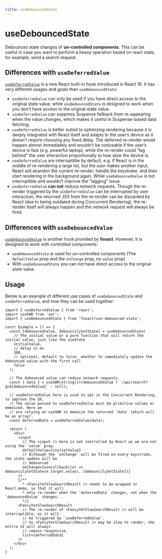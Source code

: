 ```yaml
---
title: useDebouncedState
---
```


# useDebouncedState


<ExportMetaInfo />

Debounces state changes of **un-controlled components**. This can be useful in case you want to perform a heavy operation based on react state, for example, send a search request.

## Differences with `useDeferredValue`

[`useDeferredValue`](https://react.dev/reference/react/useDeferredValue) is a new React built-in hook introduced in React 18. It has very different usages and goals than `useDebouncedState`:

- `useDeferredValue` can only be used if you have direct access to the original state value, while `useDebouncedState` is designed to work when you don't have access to the original state value.
- `useDeferredValue` can suppress Suspense fallback from re-appearing when the value changes, which makes it useful in Suspense-based data fetching.
- `useDeferredValue` is better suited to optimizing rendering because it is deeply integrated with React itself and adapts to the user’s device as it doesn’t require choosing any fixed delay. The deferred re-render would happen almost immediately and wouldn’t be noticeable if the user’s device is fast (e.g. powerful laptop), while the re-render could “lag behind” the user interaction proportionally to how slow the device is.
- `useDeferredValue` are interruptible by default, e.g. if React is in the middle of re-rendering a large list, but the user makes another input, React will abandon the current re-render, handle the keystroke, and then start rendering in the background again. While `useDebouncedValue` is not interruptible and wouldn’t improve the "lagging" issue.
- `useDeferredValue` **can not** reduce network requests. Though the re-render triggered by the `useDeferredValue` can be interrupted by user interaction, the returned JSX from the re-render can be discarded by React (due to being outdated during Concurrent Rendering), the re-render itself will always happen and the network request will always be fired.

## Differences with `useDebouncedValue`

[`useDebouncedValue`](/use-debounced-value) is another hook provided by **foxact**. However, it is designed to work with controlled components:

- `useDebouncedState` is used for un-controlled components (The `defaultValue` prop and the `onChange` prop, no `value` prop)
- With `useDebouncedState` you can not have direct access to the original state value.

## Usage

Below is an example of different use cases of `useDebouncedState` and `useDeferredValue`, and how they can be used together:

```tsx copy
import { useDeferredValue } from 'react';
import useSWR from 'swr';
import { useDebouncedState } from 'foxact/use-debounced-state';

const Example = () => {
  const [debouncedValue, debouncilySetState] = useDebouncedState(
    // The initial value or a pure function that will return the initial value, just like the useState
    initialValue,
    // delay in ms
    300,
    // optional, default to false. whether to immediately update the debounced value with the first call
    false
  );

  // The debounced value can reduce network requests.
  const { data } = useSWR<string[]>(debouncedValue ? `/api/search?q=${debouncedValue}` : null);

  // useDeferredValue here is used to opt-in the Concurrent Rendering, to improve the UX.
  // The value passed to useDeferredValue must be primitive values or memoized. Here we
  // are relying on useSWR to memoize the returned `data` (which will be an array).
  const deferredData = useDeferredValue(data);

  return (
    <div>
      <input
        // The <input /> here is not controlled by React as we are not using the `value` prop.
        defaultValue={initialValue}
        // Although the `onChange` will be fired on every keystroke, the state update will be
        // debounced
        onChange={useCallback((e) => debouncilySetState(e.target.value), [debouncilySetState])}
      />
      {/**
        * <FancyYetSlowSearchResult /> needs to be wrapped in React.memo, so that it will
        * only re-render when the `deferredData` changes, not when the `debouncedValue` changes.
        */}
      <FancyYetSlowSearchResult
        // The re-render of <FancyYetSlowSearchResult /> will be interruptible, as it will
        // be triggered by `useDeferredValue`.
        // So <FancyYetSlowSearchResult /> may be slow to render, the entire UI will always
        // remain responsive.
        list={deferredData}
      />
    </div>
  );
}
```
